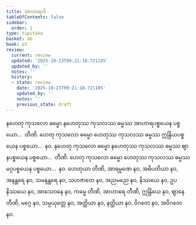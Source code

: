 ```yaml
---
title: အာဟာရာဒိ
tableOfContents: false
sidebar:
  order: 1
type: tipitaka
basket: ab
book: p3
review:
  current: review
  updated: '2025-10-23T09:21:18.721105'
  updated_by: ''
  notes: ''
  history:
  - state: review
    date: '2025-10-23T09:21:18.721105'
    updated_by: ''
    notes: ''
    previous_state: draft
---
```



<ReviewStatus review={frontmatter.review} showDetails={true} />

<HypothesisAnnotation frontmatter={frontmatter} />

<DynamicBreadcrumb />

<Division number="18" book="p3" e="ch" v="39" p="199">

<Paragraph number="31" book="p3">
နဟေတု ကုသလော ဓမ္မော နဟေတုဿ ကုသလဿ ဓမ္မဿ အာဟာရပစ္စယေန ပစ္စယော…  တီဏိ.
</Paragraph>

</Division>
<Division number="19" book="p3" e="ch" v="39" p="199">

<Paragraph number="32" book="p3">
ဟေတု ကုသလော ဓမ္မော ဟေတုဿ ကုသလဿ ဓမ္မဿ ဣန္ဒြိယပစ္စယေန ပစ္စယော…  နဝ.
</Paragraph>

</Division>
<Division number="20" book="p3" e="ch" v="39" p="199">

<Paragraph number="33" book="p3">
နဟေတု ကုသလော ဓမ္မော နဟေတုဿ ကုသလဿ ဓမ္မဿ ဈာနပစ္စယေန ပစ္စယော…  တီဏိ.
</Paragraph>

</Division>
<Division number="21" book="p3" e="ch" v="39" p="199">

<Paragraph number="34" book="p3">
ဟေတု ကုသလော ဓမ္မော ဟေတုဿ ကုသလဿ ဓမ္မဿ မဂ္ဂပစ္စယေန ပစ္စယော…  နဝ.
</Paragraph>

</Division>
<Division number="22" book="p3" e="ch" v="39" p="199">

<Paragraph number="35" book="p3">
ဟေတုယာ တီဏိ, အာရမ္မဏေ နဝ, အဓိပတိယာ နဝ, အနန္တရေ နဝ, သမနန္တရေ နဝ, သဟဇာတေ နဝ, အညမညေ နဝ, နိဿယေ နဝ, ဥပနိဿယေ နဝ, အာသေဝနေ နဝ, ကမ္မေ တီဏိ, အာဟာရေ တီဏိ, ဣန္ဒြိယေ နဝ, ဈာနေ တီဏိ, မဂ္ဂေ နဝ, သမ္ပယုတ္တေ နဝ, အတ္ထိယာ နဝ, နတ္ထိယာ နဝ, ဝိဂတေ နဝ, အဝိဂတေ နဝ.
</Paragraph>
</Division>